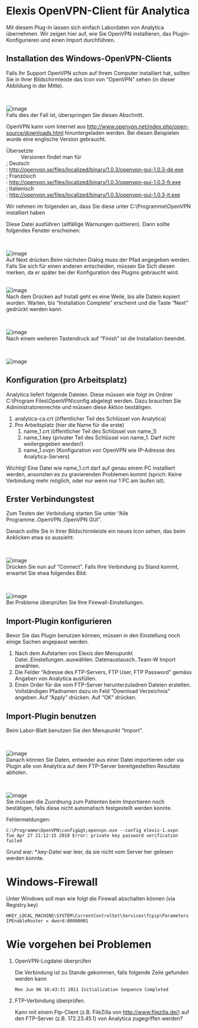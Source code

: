 = Elexis OpenVPN-Client für Analytica =

Mit diesem Plug-In lassen sich einfach Labordaten von Analytica übernehmen. Wir zeigen hier auf, wie Sie OpenVPN installieren, das Plugin-Konfigurieren und einen Import durchführen.

== Installation des Windows-OpenVPN-Clients ==

Falls Ihr Support OpenVPN schon auf Ihrem Computer installiert hat, sollten Sie in Ihrer Bildschirmleiste das Icon von “OpenVPN” sehen (in dieser Abbildung in der Mitte).

 

[[Image:OpenVPN_Config_1|image]]<br />

Falls dies der Fall ist, überspringen Sie diesen Abschnitt.

OpenVPN kann vom Internet aus [[ http://www.openvpn.net/release/openvpn-2.1.1-install.exe|http://www.openvpn.net/index.php/open-source/downloads.html]] hinuntergeladen werden. Bei diesen Beispielen wurde eine englische Version gebraucht.

; <span><span>Übersetzte</span></span>
: Versionen findet man für
;; <span><span>Deutsch</span></span>
;: http://openvpn.se/files/localized/binary/1.0.3/openvpn-gui-1.0.3-de.exe
;; <span><span>Französich</span></span>
;: http://openvpn.se/files/localized/binary/1.0.3/openvpn-gui-1.0.3-fr.exe
;; <span><span>Italienisch</span></span>
;: http://openvpn.se/files/localized/binary/1.0.3/openvpn-gui-1.0.3-it.exe

Wir nehmen im folgenden an, dass Sie diese unter C:\Programme\OpenVPN installiert haben

Diese Datei ausführen (allfällige Warnungen quittieren). Dann sollte folgendes Fenster erscheinen:

 

[[Image:OpenVPN_Setup_1|image]]<br />

Auf Next drücken.Beim nächsten Dialog muss der Pfad angegeben werden. Falls Sie sich für einen anderen entscheiden, müssen Sie Sich diesen merken, da er später bei der Konfiguration des Plugins gebraucht wird. <br /> 

[[Image:OpenVPN_Setup_2|image]]<br />

Nach dem Drücken auf Install geht es eine Weile, bis alle Datein kopiert wurden. Warten, bis “Installation Complete” erscheint und die Taste “Next” gedrückt werden kann.

 

[[Image:OpenVPN_Setup_3|image]]<br />

Nach einem weiteren Tastendruck auf “Finish” ist die Installation beendet.

 

[[Image:OpenVPN_Setup_4|image]]<br />

== Konfiguration (pro Arbeitsplatz) ==

Analytica liefert folgende Dateien. Diese müssen wie folgt im Ordner C:\Program Files\OpenVPN\config abgelegt werden. Dazu brauchen Sie Administratorenrechte und müssen diese Aktion bestätigen.

# analytica-ca.crt (öffentlicher Teil des Schlüssel von Analytica)
# Pro Arbeitsplatz (hier die Name für die erste)
## name_1.crt (öffentlicher Teil des Schlüssel von name_1)
## name_1.key (privater Teil des Schlüssel von name_1. Darf nicht weitergegeben werden!)
## name_1.ovpn (Konfiguration von OpenVPN wie IP-Adresse des Analytica-Servers)

Wichtig! Eine Datei wie name_1.crt darf auf genau einem PC installiert werden, ansonsten es zu gravierenden Problemen kommt (sprich: Keine Verbindung mehr möglich, oder nur wenn nur 1 PC am laufen ist).

== Erster Verbindungstest ==

Zum Testen der Verbindung starten Sie unter “Alle Programme..OpenVPN..OpenVPN GUI”.

Danach sollte Sie in Ihrer Bildschirmleiste ein neues Icon sehen, das beim Anklicken etwa so aussieht:

 

[[Image:OpenVPN_start_1|image]]<br />

Drücken Sie nun auf “Connect”. Falls Ihre Verbindung zu Stand kommt, erwartet Sie etwa folgendes Bild:

 

[[Image:OpenVPN_Status_172|image]]<br />

Bei Probleme überprüfen Sie Ihre Firewall-Einstellungen.

== Import-Plugin konfigurieren ==

Bevor Sie das Plugin benutzen können, müssen in den Einstellung noch einige Sachen angepasst werden.

# Nach dem Aufstarten von Elexis den Menupunkt Datei..Einstellungen..auswählen. Datenaustausch..Team-W Import anwählen.
# Die Felder “Adresse des FTP-Servers, FTP User, FTP Password” gemäss Angaben von Analytica ausfüllen.
# Einen Order für die vom FTP-Server herunterzuladnen Dateien erstellen. Vollständigen Pfadnamen dazu im Feld “Download Verzeichnis” angeben. Auf “Apply” drücken. Auf “OK” drücken.

== Import-Plugin benutzen ==

Beim Labor-Blatt benutzen Sie den Menupunkt “Import”.

 

[[Image:Import_4|image]]<br />Danach können Sie Daten, entweder aus einer Datei importieren oder via Plugin alle von Analytica auf dem FTP-Server bereitgestellten Resultate abholen.

 

[[Image:Import_1|image]]<br />

Sie müssen die Zuordnung zum Patienten beim Importieren noch bestätigen, falls diese nicht automatisch festgestellt werden konnte.

Fehlermeldungen:

<pre>C:\Programme\OpenVPN\config&gt;openvpn.exe --config elexis-1.ovpn
Tue Apr 27 21:12:15 2010 Error: private key password verification failed</pre>
Grund war: <span>*</span>.key-Datei war leer, da sie nicht vom Server her gelesen werden konnte.

= Windows-Firewall =

Unter Windows soll man wie folgt die Firewall abschalten können (via Registry.key)

<pre>HKEY_LOCAL_MACHINE\SYSTEM\CurrentControlSet\Services\Tcpip\Parameters IPEnableRouter = dword:00000001</pre>
= Wie vorgehen bei Problemen =

<ol>
<li><p>OpenVPN-Logdatei überprüfen</p>
<p>Die Verbindung ist zu Stande gekommen, falls folgende Zeile gefunden werden kann</p>
<pre>Mon Jun 06 16:43:31 2011 Initialization Sequence Completed</pre></li>
<li><p>FTP-Verbindung überprüfen.</p>
<p>Kann mit einem Ftp-Client (z.B. FileZilla von http://www.filezilla.de/) auf den FTP-Server (z.B. 172.23.45.1) von Analytica zugegriffen werden?</p></li></ol>

